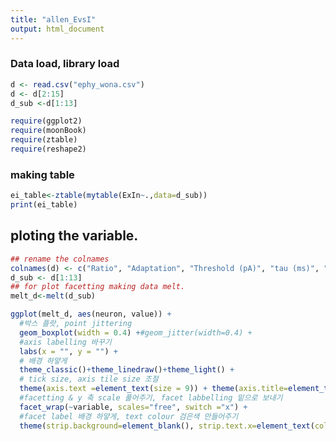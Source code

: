 ```yaml
---
title: "allen_EvsI"
output: html_document
---
```


### Data load, library load 
```r
d <- read.csv("ephy_wona.csv")
d <- d[2:15]
d_sub <-d[1:13]

require(ggplot2)
require(moonBook)
require(ztable)
require(reshape2)
```

### making table
```r
ei_table<-ztable(mytable(ExIn~.,data=d_sub))
print(ei_table)
```

## ploting the variable.
```r
## rename the colnames
colnames(d) <- c("Ratio", "Adaptation", "Threshold (pA)", "tau (ms)", "ISI (ms)","FR (Hz)", "IR (MOhm)", "Peak time (ms)", "Vrest (mV)", "trough (mV)", "Peak amp (mV)", "Height (mV)", "neuron", "line")
d_sub <- d[1:13]
## for plot facetting making data melt.
melt_d<-melt(d_sub)

ggplot(melt_d, aes(neuron, value)) +
  #박스 플랏, point jittering
  geom_boxplot(width = 0.4) +#geom_jitter(width=0.4) + 
  #axis labelling 바꾸기
  labs(x = "", y = "") + 
  # 배경 하얗게
  theme_classic()+theme_linedraw()+theme_light() + 
  # tick size, axis tile size 조절
  theme(axis.text =element_text(size = 9)) + theme(axis.title=element_text(size=11)) +
  #facetting & y 축 scale 풀어주기, facet labbelling 밑으로 보내기
  facet_wrap(~variable, scales="free", switch ="x") + 
  #facet label 배경 하얗게, text colour 검은색 만들어주기
  theme(strip.background=element_blank(), strip.text.x=element_text(colour = "black", size=11))

```



